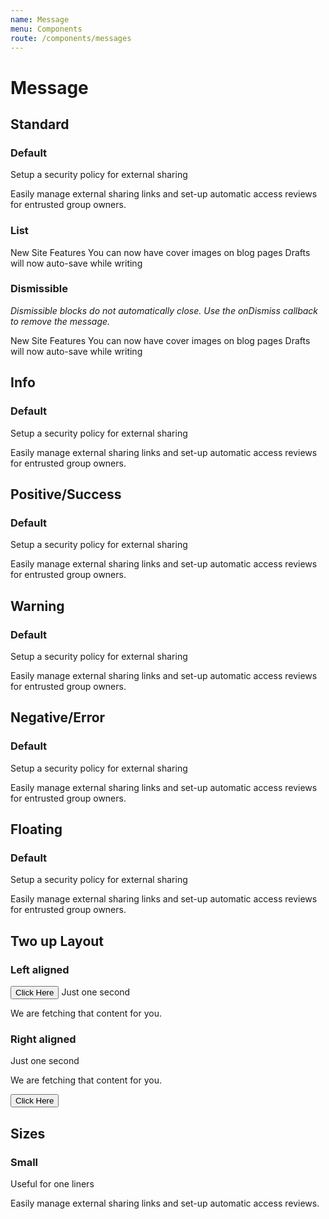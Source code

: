 ```yaml
---
name: Message
menu: Components
route: /components/messages
---
```




# Message

## Standard

### Default

<Playground>
    <Message>
        <Message.Header>Setup a security policy for external sharing</Message.Header>
        <p>Easily manage external sharing links and set-up automatic access reviews for entrusted group owners.</p>
    </Message>
</Playground>

### List

<Playground>
    <Message>
        <Message.Header>New Site Features</Message.Header>
        <Message.List>
            <Message.Item>You can now have cover images on blog pages</Message.Item>
            <Message.Item>Drafts will now auto-save while writing</Message.Item>
        </Message.List>
    </Message>
</Playground>

### Dismissible

_Dismissible blocks do not automatically close. Use the onDismiss callback to remove the message._

<Playground>
    <Message onDismiss={noop}>
        <Message.Header>New Site Features</Message.Header>
        <Message.List>
            <Message.Item>You can now have cover images on blog pages</Message.Item>
            <Message.Item>Drafts will now auto-save while writing</Message.Item>
        </Message.List>
    </Message>
</Playground>

## Info

### Default

<Playground>
    <Message info>
        <Message.Header>Setup a security policy for external sharing</Message.Header>
        <p>Easily manage external sharing links and set-up automatic access reviews for entrusted group owners.</p>
    </Message>
</Playground>

## Positive/Success

### Default

<Playground>
    <Message positive>
        <Message.Header>Setup a security policy for external sharing</Message.Header>
        <p>Easily manage external sharing links and set-up automatic access reviews for entrusted group owners.</p>
    </Message>
</Playground>

## Warning

### Default

<Playground>
    <Message warning>
        <Message.Header>Setup a security policy for external sharing</Message.Header>
        <p>Easily manage external sharing links and set-up automatic access reviews for entrusted group owners.</p>
    </Message>
</Playground>

## Negative/Error

### Default

<Playground>
    <Message negative>
        <Message.Header>Setup a security policy for external sharing</Message.Header>
        <p>Easily manage external sharing links and set-up automatic access reviews for entrusted group owners.</p>
    </Message>
</Playground>

## Floating

### Default

<Playground>
    <Message floating>
        <Message.Header>Setup a security policy for external sharing</Message.Header>
        <p>Easily manage external sharing links and set-up automatic access reviews for entrusted group owners.</p>
    </Message>
</Playground>

## Two up Layout

### Left aligned

<Playground>
    <Message icon>
        <Button>Click Here</Button>
        <Message.Content>
            <Message.Header>Just one second</Message.Header>
            <p>We are fetching that content for you.</p>
        </Message.Content>
    </Message>
</Playground>

### Right aligned

<Playground>
    <Message icon>
        <Message.Content>
            <Message.Header>Just one second</Message.Header>
            <p>We are fetching that content for you.</p>
        </Message.Content>
        <Button>Click Here</Button>
    </Message>
</Playground>

## Sizes

### Small

Useful for one liners

<Playground>
    <Message size="small">
        <p className="fw6">Easily manage external sharing links and set-up automatic access reviews.</p>
    </Message>
</Playground>
